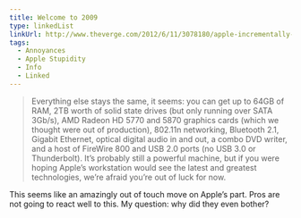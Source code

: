 ```yaml
---
title: Welcome to 2009
type: linkedList
linkUrl: http://www.theverge.com/2012/6/11/3078180/apple-incrementally-updates-mac-pro-desktop-for-2012
tags:
  - Annoyances
  - Apple Stupidity
  - Info
  - Linked
---
```


> Everything else stays the same, it seems: you can get up to 64GB of RAM, 2TB worth of solid state drives (but only running over SATA 3Gb/s), AMD Radeon HD 5770 and 5870 graphics cards (which we thought were out of production), 802.11n networking, Bluetooth 2.1, Gigabit Ethernet, optical digital audio in and out, a combo DVD writer, and a host of FireWire 800 and USB 2.0 ports (no USB 3.0 or Thunderbolt). It’s probably still a powerful machine, but if you were hoping Apple’s workstation would see the latest and greatest technologies, we’re afraid you’re out of luck for now.

This seems like an amazingly out of touch move on Apple’s part. Pros are not going to react well to this. My question: why did they even bother?
